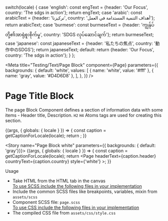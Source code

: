 
  switch(locale) {
    case 'english': const engText = {header: 'Our Focus', country: 'The sdgs in action'}; return engText;
    case 'arabic': const arabicText = {header: 'تركيزنا', country: 'أهداف التنمية المستدامة في العمل'}; return arabicText;
    case 'burmese': const burmeseText = {header: 'ကျွန်ုပ်တို့၏အာရုံစူးစိုက်မှု', country: 'SDGS လုပ်ဆောင်ချက်'}; return burmeseText;
    case 'japanese': const japaneseText = {header: '私たちの焦点', country: '動作中のSDGS'}; return japaneseText;
    default:
      return {header: 'Our Focus', country: 'The sdgs in action'};
  }
};

<Meta title="Testing/Text/Page Block" component={Page} parameters={{
    backgrounds: {
      default: 'white',
      values: [
        { name: 'white', value: '#fff' },
        { name: 'gray', value: '#D4D6D8' },
      ],
    },
  }} />

<style>{`
  .sbdocs-h1 {
    font-weight: 700;
  }
  .subheading {
    font-weight: 500;
    font-size: 22px;
    color: #161616;
    letter-spacing: 1.5px;
    line-height: 24px;
    margin-bottom: 12px;
    margin-top: 40px;
  }
  .high {
    font-weight: 500;
    font-size: 14px;
    color: #161616;
    line-height: 24px;
    margin-bottom: 12px;
    margin-top: 40px;
  }
  .docblock-code-toggle {
    display: none;
  }
`}</style>

# Page Title Block 

The page Block Component defines a section of information data with some items - Header title, Description. <code>H2</code> <code>H4</code> Atoms tags are used for creating this section.

<Story name="Page Block Black">
  {(args, { globals: { locale } }) => {
    const caption = getCaptionForLocale(locale);
    return <Page headerText={caption.header} countryText={caption.country} style={''}></Page>;
  }}
</Story>

<Story name="Page Block white" parameters={{ backgrounds: { default: 'gray'}}}>
  {(args, { globals: { locale } }) => {
    const caption = getCaptionForLocale(locale);
    return <Page headerText={caption.header} countryText={caption.country} style={'white'} ></Page>;
  }}
</Story>

<div className="subheading">Usage</div>

<ul>
<li>Take HTML from the HTML tab in the canvas</li>
<u>To use SCSS include the following files in your implementation</u>
<li>Include the common SCSS files like breakpoints, variables, mixin from <code>assets/scss</code></li>
<li>Component SCSS file: <code>page.scss</code></li>
<u>To use CSS include the following files in your implementation</u>
<li>The compiled CSS file from <code>assets/css/style.css</code></li>
</ul>
